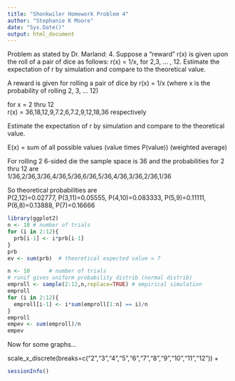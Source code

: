 ```yaml
---
title: "Shonkwiler Homework Problem 4"
author: "Stephanie K Moore"
date: "Sys.Date()"
output: html_document
---
```


Problem as stated by Dr. Marland:
4. Suppose a "reward" r(x) is given upon the roll of a pair of dice as follows: r(x) = 1/x, for 2,3, ... , 12.  Estimate the expectation of r by simulation and compare to the theoretical value.

A reward is given for rolling a pair of dice by r(x) = 1/x (where x is the probability of rolling 2, 3, ... 12)  

for x = 2 thru 12   
    r(x) = 36,18,12,9,7.2,6,7.2,9,12,18,36 respectively

Estimate the expectation of r by simulation and compare to the theoretical value.

E(x) = sum of all possible values (value times P(value)) (weighted average)

For rolling 2 6-sided die the sample space is 36 and the probabilities for 2 thru 12 are    
    1/36,2/36,3/36,4/36,5/36,6/36,5/36,4/36,3/36,2/36,1/36
    
So theoretical probabilities are        
    P(2,12)=0.02777, P(3,11)=0.05555, P(4,10)=0.083333, P(5,9)=0.11111, P(6,8)=0.13888, P(7)=0.16666
    
```r
library(ggplot2)
n <- 10 # number of trials
for (i in 2:12){
  prb[i-1] <- i*prb[i-1]
}
prb
ev <- sum(prb)  # theoretical expected value = 7

n <- 10      # number of trials
# runif gives uniform probability distrib (normal distrib)
emproll <- sample(2:12,n,replace=TRUE) # empirical simulation
emproll
for (i in 2:12){
  emproll[i-1] <- i*sum(emproll[1:n] == i)/n
}
emproll
empev <- sum(emproll)/n
empev
```

Now for some graphs...

scale_x_discrete(breaks=c("2","3","4","5","6","7","8","9","10","11","12")) +



```r
sessionInfo()
```

